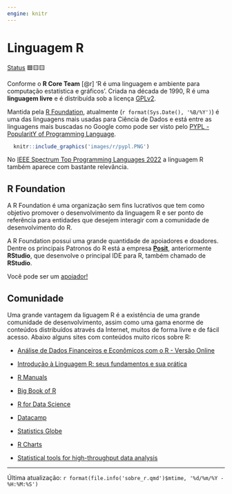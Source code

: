 ```yaml
---
engine: knitr
---
```


# Linguagem R

[Status](convencoes.html#status-do-material) 🟦🟨🟨

Conforme o **R Core Team** [@r] 'R é uma linguagem e ambiente para computação estatística e gráficos'. Criada na década de 1990, R é uma **linguagem livre** e é distribuída sob a licença [GPLv2](https://www.r-project.org/COPYING).

Mantida pela [R Foundation](https://www.r-project.org/foundation/), atualmente (`r format(Sys.Date(), '%B/%Y')`) é uma das linguagens mais usadas para Ciência de Dados e está entre as linguagens mais buscadas no Google como pode ser visto pelo [PYPL - PopularitY of Programming Language](https://pypl.github.io/PYPL.html).

```r
  knitr::include_graphics('images/r/pypl.PNG')
```

No [IEEE Spectrum Top Programming Languages 2022](https://spectrum.ieee.org/top-programming-languages-2022) a linguagem R também aparece com bastante relevância.

## R Foundation

A R Foundation é uma organização sem fins lucrativos que tem como objetivo promover o desenvolvimento da linguagem R e ser ponto de referência para entidades que desejem interagir com a comunidade de desenvolvimento do R.

A R Foundation possui uma grande quantidade de apoiadores e doadores. Dentre os principais Patronos do R está a empresa [**Posit**](https://posit.co/), anteriormente **RStudio**, que desenvolve o principal IDE para R, também chamado de **RStudio**.

Você pode ser um [apoiador!](https://www.r-project.org/foundation/donations.html)

## Comunidade

Uma grande vantagem da liguagem R é a existência de uma grande comunidade de desenvolvimento, assim como uma gama enorme de conteúdos distribuídos através da Internet, muitos de forma livre e de fácil acesso. Abaixo alguns sites com conteúdos muito ricos sobre R:

-   [Análise de Dados Financeiros e Econômicos com o R - Versão Online](https://msperlin.com/adfer/)

-   [Introdução à Linguagem R: seus fundamentos e sua prática](https://pedropark99.github.io/Introducao_R/)

-   [R Manuals](https://rstudio.github.io/r-manuals/)

-   [Big Book of R](https://www.bigbookofr.com/)

-   [R for Data Science](https://r4ds.hadley.nz/)

-   [Datacamp](https://www.datacamp.com/)

-   [Statistics Globe](https://statisticsglobe.com/)

-   [R Charts](https://r-charts.com/)

-   [Statistical tools for high-throughput data analysis](http://www.sthda.com/english/)

------------------------------------------------------------------------

Última atualização: `r format(file.info('sobre_r.qmd')$mtime, '%d/%m/%Y - %H:%M:%S')`
